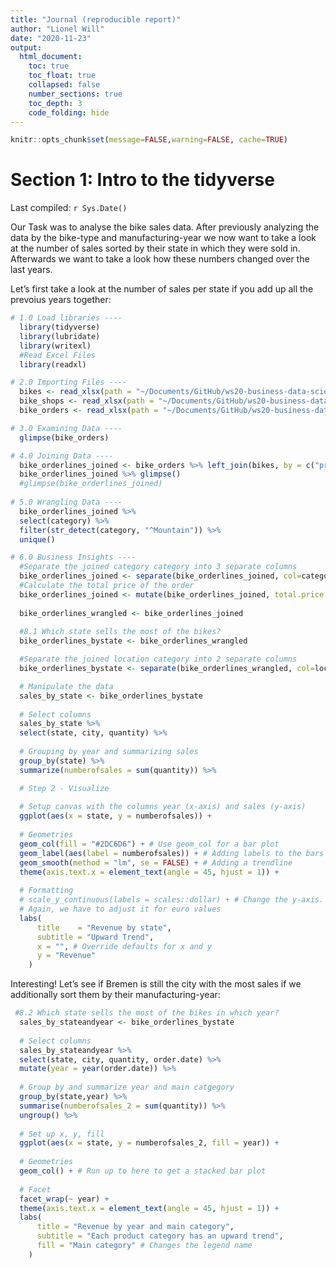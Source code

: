 ```yaml
---
title: "Journal (reproducible report)"
author: "Lionel Will"
date: "2020-11-23"
output:
  html_document:
    toc: true
    toc_float: true
    collapsed: false
    number_sections: true
    toc_depth: 3
    code_folding: hide
---
```


```r
knitr::opts_chunk$set(message=FALSE,warning=FALSE, cache=TRUE)
```


# Section 1: Intro to the tidyverse

Last compiled: `r Sys.Date()`

Our Task was to analyse the bike sales data. After previously analyzing the data by the bike-type and manufacturing-year we now want to take a look at the number of sales sorted by their state in which they were sold in. Afterwards we want to take a look how these numbers changed over the last years.

Let's first take a look at the number of sales per state if you add up all the prevoius years together:

```r
# 1.0 Load libraries ----
  library(tidyverse)
  library(lubridate)
  library(writexl)
  #Read Excel Files
  library(readxl)

# 2.0 Importing Files ----
  bikes <- read_xlsx(path = "~/Documents/GitHub/ws20-business-data-science-basics---lab-journal-ABQ1996/DS_101/00_data/01_bike_sales/01_raw_data/bikes.xlsx")
  bike_shops <- read_xlsx(path = "~/Documents/GitHub/ws20-business-data-science-basics---lab-journal-ABQ1996/DS_101/00_data/01_bike_sales/01_raw_data/bikeshops.xlsx")
  bike_orders <- read_xlsx(path = "~/Documents/GitHub/ws20-business-data-science-basics---lab-journal-ABQ1996/DS_101/00_data/01_bike_sales/01_raw_data/orderlines.xlsx")

# 3.0 Examining Data ----
  glimpse(bike_orders)

# 4.0 Joining Data ----
  bike_orderlines_joined <- bike_orders %>% left_join(bikes, by = c("product.id"="bike.id")) %>% left_join(bike_shops, by = c("customer.id" = "bikeshop.id"))
  bike_orderlines_joined %>% glimpse()
  #glimpse(bike_orderlines_joined)
  
# 5.0 Wrangling Data ----
  bike_orderlines_joined %>% 
  select(category) %>%
  filter(str_detect(category, "^Mountain")) %>% 
  unique()

# 6.0 Business Insights ----
  #Separate the joined category category into 3 separate columns
  bike_orderlines_joined <- separate(bike_orderlines_joined, col=category, into = c("cat.1","cat.2","cat.3"), sep = " - ")
  #Calculate the total price of the order
  bike_orderlines_joined <- mutate(bike_orderlines_joined, total.price = quantity*price)
  
  bike_orderlines_wrangled <- bike_orderlines_joined
  
  #8.1 Which state sells the most of the bikes?
  bike_orderlines_bystate <- bike_orderlines_wrangled

  #Separate the joined location category into 2 separate columns
  bike_orderlines_bystate <- separate(bike_orderlines_wrangled, col=location, into = c("state","city"), sep = ", ")

  # Manipulate the data
  sales_by_state <- bike_orderlines_bystate
  
  # Select columns
  sales_by_state %>% 
  select(state, city, quantity) %>% 
    
  # Grouping by year and summarizing sales
  group_by(state) %>% 
  summarize(numberofsales = sum(quantity)) %>%

  # Step 2 - Visualize
    
  # Setup canvas with the columns year (x-axis) and sales (y-axis)
  ggplot(aes(x = state, y = numberofsales)) +
    
  # Geometries
  geom_col(fill = "#2DC6D6") + # Use geom_col for a bar plot
  geom_label(aes(label = numberofsales)) + # Adding labels to the bars
  geom_smooth(method = "lm", se = FALSE) + # Adding a trendline
  theme(axis.text.x = element_text(angle = 45, hjust = 1)) +
    
  # Formatting
  # scale_y_continuous(labels = scales::dollar) + # Change the y-axis. 
  # Again, we have to adjust it for euro values
  labs(
      title    = "Revenue by state",
      subtitle = "Upward Trend",
      x = "", # Override defaults for x and y
      y = "Revenue"
    )
```

Interesting! Let's see if Bremen is still the city with the most sales if we additionally sort them by their manufacturing-year:


```r
 #8.2 Which state sells the most of the bikes in which year?
  sales_by_stateandyear <- bike_orderlines_bystate
  
  # Select columns
  sales_by_stateandyear %>% 
  select(state, city, quantity, order.date) %>% 
  mutate(year = year(order.date)) %>%
    
  # Group by and summarize year and main catgegory
  group_by(state,year) %>%
  summarise(numberofsales_2 = sum(quantity)) %>%
  ungroup() %>% 
    
  # Set up x, y, fill
  ggplot(aes(x = state, y = numberofsales_2, fill = year)) +
    
  # Geometries
  geom_col() + # Run up to here to get a stacked bar plot
    
  # Facet
  facet_wrap(~ year) +
  theme(axis.text.x = element_text(angle = 45, hjust = 1)) +
  labs(
      title = "Revenue by year and main category",
      subtitle = "Each product category has an upward trend",
      fill = "Main category" # Changes the legend name
    )
 
```
